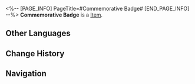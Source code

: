 <%-- [PAGE_INFO]
PageTitle=#Commemorative Badge#
[END_PAGE_INFO] --%>
{{Item Infobox
|id          = 270003
|image       = Item Commemorative Badge.png{{subst:void|<!--$UPLOAD:<<SpriteOutput/ItemFigures/270003.png>-<Item Commemorative Badge.png>-<Item Icons>>-->}}
|type        = 
|invCategory = Other Materials
|rarity      = 4
|effect      = 
|description = A commemorative badge from the band's performance, proving your contribution to the success of the music party. It can be used to claim rewards from performance remunerations.
}}
{{Description|''"...Music tethers us closely together."''}}
'''Commemorative Badge''' is a [[Item]].

==Other Languages==
{{Other Languages
|en   = Commemorative Badge
|zhs  = 纪念徽章
|zht  = 紀念徽章
|ja   = 記念バッジ
|ko   = 기념 배지
|es   = Insignia conmemorativa
|fr   = Badge commémoratif
|ru   = Памятный значок
|th   = ตราที่ระลึก
|vi   = Huy Chương Kỷ Niệm
|de   = Erinnerungsabzeichen
|id   = Pin Kenangan
|pt   = Insígnia Comemorativa
}}

==Change History==
{{Change History|2.6}}

==Navigation==
{{Synthesis Material Navbox}}
